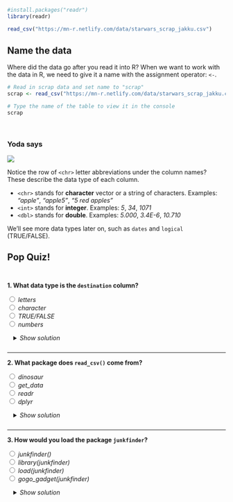 
```r
#install.packages("readr")
library(readr)

read_csv("https://mn-r.netlify.com/data/starwars_scrap_jakku.csv")
```


## Name the data {-}

Where did the data go after you read it into R? When we want to work with the data in R, we need to give it a name with the assignment operator: `<-`. 

```r
# Read in scrap data and set name to "scrap"
scrap <- read_csv("https://mn-r.netlify.com/data/starwars_scrap_jakku.csv")

# Type the name of the table to view it in the console
scrap
```

<br>


<div class="yoda">
###  Yoda says {-}

<img src="../images/yoda_baby_sq.png" class="yoda-img">


Notice the row of `<chr>` letter abbreviations under the column names? These describe the data type of each column.

- `<chr>` stands for __character__ vector or a string of characters. Examples: _"apple"_, _"apple5"_, _"5 red apples"_  
- `<int>` stands for __integer__. Examples: _5_, _34_, _1071_  
- `<dbl>` stands for __double__. Examples: _5.000_, _3.4E-6_, _10.710_

We'll see more data types later on, such as `dates` and `logical` (TRUE/FALSE).
</div>


<div class="quiz">

<h2 style="margin-top: 28px; margin-bottom: 44px;"> Pop Quiz! </h2>

__1. What data type is the `destination` column?__

<input type="radio" name="type"> _letters_        <br> 
<input type="radio" name="type"> _character_      <br> 
<input type="radio" name="type"> _TRUE/FALSE_     <br> 
<input type="radio" name="type"> _numbers_        <br> 

<details style="margin-left: 14px;">
<summary class = "btn_code">_Show solution_</summary>
<p>
<i class="fa fa-check" aria-hidden="true" style="color: green;"></i> `character`    
_Woop! You got this._
</p></details>

<br>
<hr style="margin-top: 8px;">

__2. What package does `read_csv()` come from?__

<input type="radio" name="pkg"> _dinosaur_     <br> 
<input type="radio" name="pkg"> _get_data_     <br> 
<input type="radio" name="pkg"> _readr_        <br> 
<input type="radio" name="pkg"> _dplyr_        <br> 

<details style="margin-left: 14px;">
<summary class = "btn_code">_Show solution_ </summary>
<p>

<i class="fa fa-check" aria-hidden="true" style="color: green;"></i> `readr`  
_Great job! You are Jedi worthy!_

</p></details>

<br>
<hr style="margin-top: 8px;">

__3. How would you load the package `junkfinder`?__

<input type="radio" name="load"> _junkfinder()_             <br> 
<input type="radio" name="load"> _library(junkfinder)_      <br> 
<input type="radio" name="load"> _load(junkfinder)_         <br> 
<input type="radio" name="load"> _gogo_gadget(junkfinder)_  <br> 

<details style="margin-left: 14px;">
<summary class = "btn_code">_Show solution_</summary>
<p>

<i class="fa fa-check" aria-hidden="true" style="color: green;"></i> `library("junkfinder")`  
_Excellent! Keep the streak going._

</p></details>

</div>

<br>
